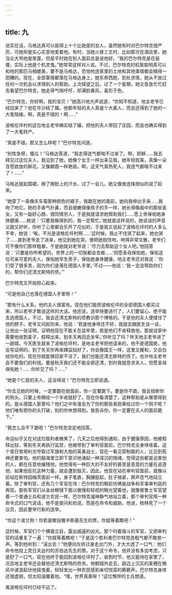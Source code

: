 ```yaml
---
---
---
```

title: 九
---




说实在话，马格达真可以抵得上十个比她差的女人，虽然她有时对巴尔特克很严厉，可她却是实心实意地爱着他。有时，当她火冒三丈时，比如那次在酒店里，她当众大骂他是笨蛋，但是平时她在别人面前总是说他好。“我的巴尔特克是在装傻，实际上他是个机灵鬼。”她常常这样对人说。不过，巴尔特克的机智聪明真可以和他的那匹马相媲美，要不是马格达，恐怕他连家里的土地和其他事情都会搞得一团糟的。现在，全部事情都落在马格达身上，她东奔西跑，到处求情，她从不放过任何一次机会以求得别人的帮助。上次探望之后，过了一个星期，她又急急忙忙赶去看望巴尔特克，她走得气喘吁吁，却满脸春风，喜形于色。

“巴尔特克，你好啊，我的宝贝！”她高兴地大声说道，“你知不知道，地主老爷已经回来了？他在华沙结了婚，他那年轻的夫人真是个大美人，而且还得到了她的一大笔陪嫁。啊，真是不错的！啊……”

波格伦坪村的这位地主老爷确实结了婚，把他的夫人带回了庄园，而且也确实得到了一大笔财产。

“真是不错。那又怎么样呢？”巴尔特克问道。

“别性急呀，傻瓜！”马格达答道，“我走得连气都喘不过来了。啊，耶稣……我去拜见过这位夫人，我见到了她，她像个女王一样出来见我，她年轻姣美，真像一朵含苞欲放的鲜花，又像朝霞一样艳丽。啊，这天气真热死人，我连气都喘不过来了！……”

马格达提起围裙，擦了擦脸上的汗水，过了一会儿，她又像放连珠炮似的说了起来。

“她穿了一条像矢车菊那种颜色的裙子，我跪在她的面前，她向我伸出手来……我吻了吻它。她的手香气扑鼻，而且细嫩得像孩子的手一样，她长得像画中的那些圣女，又有一副好心肠，很同情穷人，于是我就请求她帮助我们……愿上帝保佑她身体健康……她说：‘只要我做得到的，我一定帮忙。’她就是这样说的，她说话的声音又甜又好听，你听了心里都会乐开了花似的，于是我又说起了波格伦坪村的人多么不幸，她说：‘唉，不光是波格伦坪村啊……’这时候，我止不住哭了起来，她也哭了……直到老爷走了进来，他见到她在哭，便把她抱住吻，吻得非常文雅，老爷们可不像你们那样粗暴，于是她就对老爷说：‘尽力去帮助这个女人吧。’他回答说：‘只要是你所希望的，世界上的一切我都会去做……’但愿圣母保佑她，保佑这位可亲可爱的夫人，保佑她早生贵子，保佑她身体健康。地主老爷还对我说：‘你们受了很多苦，因为你们是落在德国人手里。’不过——他说：‘我一定会帮助你们的，帮你们还清尤斯特的债。’”

巴尔特克又开始担心起来。

“可是他自己也落在德国人手里呀！”

“那有什么关系，他的夫人很富有。现在他们能把波格伦坪的全部德国人都买过来，所以老爷才敢说这样的大话。他还说，选举快要进行了，人们要留心，绝不能去选德国人，不过，我会还清尤斯特的债教训那个博格的。于是他的夫人便搂住了他的脖子。老爷又问起你来，他说：‘若是他身体还不好，我就去跟医生谈一谈，让他出一张证明，证明他现在不能关在监牢里，若是他们不肯释放他，那就说家中需要他收割麦子，假释出来，到冬天再回去坐牢。’你听见了吗？昨天地主老爷进了一趟城，今天医生就来了波格伦坪村，是地主老爷把他请来的，他不是德国佬，他会写证明的。到了冬天你再来蹲监狱好了，你会像国王一样，这里又暖和，又会白给你吃的。现在你就能够回家干活了，我们也能还清尤斯特的债了。也许地主老爷会不要我们的利钱。要是秋天我们还不能全部还清，到时我就恳求夫人，但愿圣母保佑她！……你听见了吗？……”

“她是个仁慈的夫人，这没得说！”巴尔特克立即说道。

“你去见她的时候，一定要跪在她面前，你一定要跪下。要是你不跪，我会扭断你的狗头。只要上帝赐给一个丰收就好了。现在你看清楚了，这种帮助是从哪里得到的。是从德国人那里吗？他们之中有谁会为了你的那些臭勋章给过你一个铜子呢？他们唯有把你的头打破，别的你休想得到。我告诉你，你一定要在夫人的面前跪下。”

“我怎么会不下跪呢！”巴尔特克坚定地回答。

命运似乎又在对这位胜利者微笑了，几天之后他得到通知，由于健康原因，他被假释出狱，等到冬天再执行监禁，他被带到了审判官面前，巴尔特克全身哆嗦着。这个昔日曾用利刃夺取过军旗和大炮的英勇战士，现在一看见穿制服的人，比见到死神还要害怕。他的脑海里立即下意识地涌起一种深沉的情绪，觉得这些都是迫害他的人，都在任意地摧残他。他觉得有一种巨大的不友好的甚至是恶意的力量在追逐他，如果他反抗这种力量，就会遭到毁灭。因此，他现在站在审判官面前，就像以前站在斯特因梅茨面前一样。身子笔直，胸脯挺起，肚子缩紧，屏声息气地站立着。除了审判官，还有几个军官在场：巴尔特克的眼前仿佛是战争和军事审判庭的再现。那些军官们从金丝眼镜下面以傲慢和轻视的眼光望着他，就像普鲁士军官望着一个普通士兵和波兰农民一样。巴尔特克凝神静气地站立着，那个审判官用一种命令式的口气说话，他不是提问和劝说，而是在命令和威胁。他说，柏林死了一个议员，因此要举行新的选举。

“你这个波兰狗！你若是敢投雅辛斯基先生的票，你就等着瞧吧！”

这时候，军官们个个横眉立目，露出威逼的凶光。那个叼着烟斗的军官，又把审判官的话重复了一遍：“你就等着瞧吧！”于是这个胜利者巴尔特克连粗气都不敢放一声。等到他听到：“滚出去！”他便向左转过身走出门外，才大大透了一口气：他们命令他投上克日夫达村的苏伯达先生的票。对于这个命令，他并没有多加考虑，只是舒了一口气，现在他终于能回到波格伦坪村了。收割时节，他又能待在家里了，况且地主老爷还会替他还清尤斯特的债务。他朝城外走去，路边上沉实的麦穗在微风中波浪起伏地摇曳着，轻轻发出一种农民感到亲切悦耳的簌簌声。巴尔特克身体还很虚弱，但太阳温暖着他。“嘿，世界真美呀！”这位憔悴的士兵想道。

离波格伦坪村已经不远了。